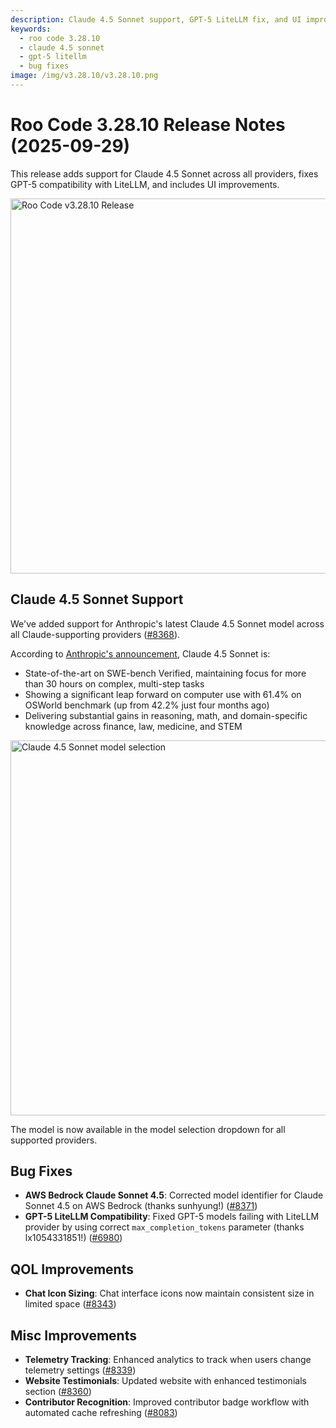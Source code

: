 ```yaml
---
description: Claude 4.5 Sonnet support, GPT-5 LiteLLM fix, and UI improvements.
keywords:
  - roo code 3.28.10
  - claude 4.5 sonnet
  - gpt-5 litellm
  - bug fixes
image: /img/v3.28.10/v3.28.10.png
---
```


# Roo Code 3.28.10 Release Notes (2025-09-29)

This release adds support for Claude 4.5 Sonnet across all providers, fixes GPT-5 compatibility with LiteLLM, and includes UI improvements.

<img src="/img/v3.28.10/v3.28.10.png" alt="Roo Code v3.28.10 Release" width="600" />

## Claude 4.5 Sonnet Support

We've added support for Anthropic's latest Claude 4.5 Sonnet model across all Claude-supporting providers ([#8368](https://github.com/RooCodeInc/Roo-Code/pull/8368)).

According to [Anthropic's announcement](https://www.anthropic.com/news/claude-sonnet-4-5), Claude 4.5 Sonnet is:

- State-of-the-art on SWE-bench Verified, maintaining focus for more than 30 hours on complex, multi-step tasks
- Showing a significant leap forward on computer use with 61.4% on OSWorld benchmark (up from 42.2% just four months ago)
- Delivering substantial gains in reasoning, math, and domain-specific knowledge across finance, law, medicine, and STEM

<img src="/img/v3.28.10/v3.28.10-1.png" alt="Claude 4.5 Sonnet model selection" width="600" />

The model is now available in the model selection dropdown for all supported providers.

## Bug Fixes

* **AWS Bedrock Claude Sonnet 4.5**: Corrected model identifier for Claude Sonnet 4.5 on AWS Bedrock (thanks sunhyung!) ([#8371](https://github.com/RooCodeInc/Roo-Code/pull/8371))
* **GPT-5 LiteLLM Compatibility**: Fixed GPT-5 models failing with LiteLLM provider by using correct `max_completion_tokens` parameter (thanks lx1054331851!) ([#6980](https://github.com/RooCodeInc/Roo-Code/pull/6980))

## QOL Improvements

* **Chat Icon Sizing**: Chat interface icons now maintain consistent size in limited space ([#8343](https://github.com/RooCodeInc/Roo-Code/pull/8343))

## Misc Improvements

* **Telemetry Tracking**: Enhanced analytics to track when users change telemetry settings ([#8339](https://github.com/RooCodeInc/Roo-Code/pull/8339))
* **Website Testimonials**: Updated website with enhanced testimonials section ([#8360](https://github.com/RooCodeInc/Roo-Code/pull/8360))
* **Contributor Recognition**: Improved contributor badge workflow with automated cache refreshing ([#8083](https://github.com/RooCodeInc/Roo-Code/pull/8083))